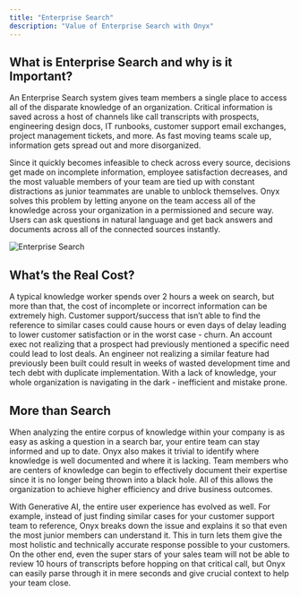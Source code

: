 ```yaml
---
title: "Enterprise Search"
description: "Value of Enterprise Search with Onyx"
---
```


## What is Enterprise Search and why is it Important?

An Enterprise Search system gives team members a single place to access all of the disparate knowledge of an organization. Critical information is
saved across a host of channels like call transcripts with prospects, engineering design docs, IT runbooks, customer support email exchanges,
project management tickets, and more. As fast moving teams scale up, information gets spread out and more disorganized.

Since it quickly becomes infeasible to check across every source, decisions get made on incomplete information, employee satisfaction decreases, and
the most valuable members of your team are tied up with constant distractions as junior teammates are unable to unblock themselves. Onyx solves
this problem by letting anyone on the team access all of the knowledge across your organization in a permissioned and secure way. Users can ask
questions in natural language and get back answers and documents across all of the connected sources instantly.

![Enterprise Search](/images/more/use_cases/EnterpriseSearch.png)

## What’s the Real Cost?

A typical knowledge worker spends over 2 hours a week on search, but more than that, the cost of incomplete or incorrect information can be extremely
high. Customer support/success that isn’t able to find the reference to similar cases could cause hours or even days of delay leading to lower
customer satisfaction or in the worst case - churn. An account exec not realizing that a prospect had previously mentioned a specific need could lead
to lost deals. An engineer not realizing a similar feature had previously been built could result in weeks of wasted development time and tech debt
with duplicate implementation. With a lack of knowledge, your whole organization is navigating in the dark - inefficient and mistake prone.

## More than Search

When analyzing the entire corpus of knowledge within your company is as easy as asking a question in a search bar, your entire team can stay informed
and up to date. Onyx also makes it trivial to identify where knowledge is well documented and where it is lacking. Team members who are centers of
knowledge can begin to effectively document their expertise since it is no longer being thrown into a black hole. All of this allows the organization
to achieve higher efficiency and drive business outcomes.

With Generative AI, the entire user experience has evolved as well. For example, instead of just finding similar cases for your customer support team
to reference, Onyx breaks down the issue and explains it so that even the most junior members can understand it. This in turn lets them give the
most holistic and technically accurate response possible to your customers. On the other end, even the super stars of your sales team will not be
able to review 10 hours of transcripts before hopping on that critical call, but Onyx can easily parse through it in mere seconds and give crucial
context to help your team close.
